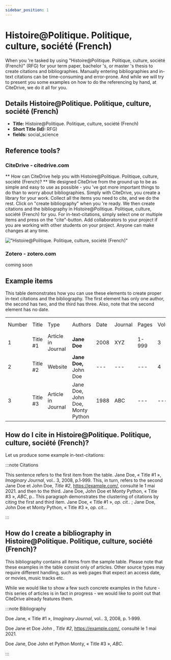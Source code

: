 ```yaml
---
sidebar_position: 1
---
```


# Histoire@Politique. Politique, culture, société (French)

When you 're tasked by using "Histoire@Politique. Politique, culture, société (French)" (RFG) for your term paper, bachelor 's, or master 's thesis to create citations and bibliographies.
Manually entering bibliographies and in-text citations can be time-consuming and error-prone. And while we will try to present you some examples on how to do the referencing by hand, at CiteDrive, we do it all for you.

## Details  Histoire@Politique. Politique, culture, société (French)
* **Title:** Histoire@Politique. Politique, culture, société (French)
* **Short Title (Id):** RFG)
* **fields:** social_science

## Reference tools?
### CiteDrive - citedrive.com
** How can CiteDrive help you with Histoire@Politique. Politique, culture, société (French)? **
We designed CiteDrive from the ground up to be as simple and easy to use as possible - you 've got more important things to do than to worry about bibliographies. Simply with CiteDrive, you create a library for your work. Collect all the items you need to cite, and we do the rest. Click on "create bibliography" when you 're ready. We then create citations and the bibliography in Histoire@Politique. Politique, culture, société (French) for you. For in-text-citations, simply select one or multiple items and press on the "cite"-button. Add collaborators to your project if you are working with other students on your project. Anyone can make changes at any time.


!["Histoire@Politique. Politique, culture, société (French)"](images/histoirepolitique-politique-culture-societe-french.svg "Choose Histoire@Politique. Politique, culture, société (French) in the CiteDrive App")

### Zotero - zotero.com

coming soon

## Example items

This table demonstrates how you can use these elements to create proper in-text citations and the bibliography. The first element has only one author, the second has two, and the third has three. Also, note that the second element has no date.


<table>
  <tr>
   <td>Number
   </td>
   <td>Title
   </td>
   <td>Type
   </td>
   <td>Authors
   </td>
   <td>Date
   </td>
   <td>Journal
   </td>
   <td>Pages
   </td>
   <td>Volume
   </td>
   <td>Issue
   </td>
   <td>Access Date
   </td>
  </tr>
  <tr>
   <td>1
   </td>
   <td>Title #1
   </td>
   <td>Article in Journal
   </td>
   <td><strong>Jane Doe</strong>
   </td>
   <td>2008
   </td>
   <td>XYZ
   </td>
   <td>1-999
   </td>
   <td>3
   </td>
   <td>2
   </td>
   <td>--
   </td>
  </tr>
  <tr>
   <td>
2
   </td>
   <td>Title #2
   </td>
   <td>Website
   </td>
   <td><strong>Jane Doe, </strong>John Doe
   </td>
   <td>---
   </td>
   <td>---
   </td>
   <td>---
   </td>
   <td>4
   </td>
   <td>---
   </td>
   <td>2020-05-01
   </td>
  </tr>
  <tr>
   <td>3
   </td>
   <td>Title #3
   </td>
   <td>Article in Journal
   </td>
   <td>Jane Doe, John Doe, Monty Python
   </td>
   <td>1988
   </td>
   <td>ABC
   </td>
   <td>---
   </td>
   <td>---
   </td>
   <td>16
   </td>
   <td>---
   </td>
  </tr>
</table>



## How do I cite in  Histoire@Politique. Politique, culture, société (French)?

Let us produce some example in-text-citations:

:::note Citations


This sentence refers to the first item from the table. Jane Doe, « Title #1 », <i>Imaginary Journal</i>,  vol.. 3, 2008, p.1‑999. This, in turn, refers to the second Jane Doe et John  Doe, <i>Title #2</i>, <u>https://example.com/</u>,  consulté le  1 mai 2021.
and then to the third.  Jane Doe, John Doe et Monty Python, « Title #3 », <i>ABC</i>, p..
This paragraph demonstrates the clustering of citations by citing the first and third item. Jane Doe, « Title #1 », <i>op. cit.</i>. ; Jane Doe, John Doe et Monty Python, « Title #3 », <i>op. cit.</i>..

:::

## How do I create a bibliography in Histoire@Politique. Politique, culture, société (French)?

This bibliography contains all items from the sample table. Please note that these examples in the table consist only of articles. Other source types may require different handling, such as web pages that expect an access date, or movies, music tracks etc.

While we would like to show a few such concrete examples in the future - this series of articles is in fact in progress - we would like to point out that CiteDrive already features them.

:::note Bibliography

Doe Jane, « Title #1 », <i>Imaginary Journal</i>,  vol.. 3, 2008, p. 1‑999.

Doe Jane et Doe John , <i>Title #2</i>, <u>https://example.com/</u>,  consulté le  1 mai 2021.

Doe Jane, Doe John et Python Monty, « Title #3 », <i>ABC</i>.



:::


        